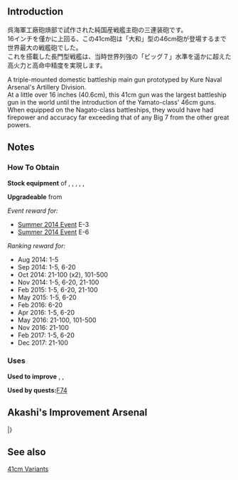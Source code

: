 {{Template:Equipmentinfo
|name = Prototype 41cm Triple Gun Mount
|id = 105 
|japanesename = 試製41cm三連装砲 
|icon = 
|type = 
|effect = {{Firepower}}+22 {{AA}}+5 {{Hit}}+2 {{Range}} Long 
|scrap = {{Ammo}}14 {{Steel}}22 
|image = <gallery type="slideshow" widths="360px" position="center" hideaddbutton="true">
Equipment105-1.png
Equipment105-2.png
Equipment105-3.png
Equipment105-4.png
</gallery>
| DD=
| LC=
| CL=
| CLT=
| CA=
| CAV=
| BB=lime
| BBV=lime
| FASTBB=lime
| AV=
| CVL=
| CV=
| SS=
| SSV=
}}

==Introduction==
呉海軍工廠砲熕部で試作された純国産戦艦主砲の三連装砲です。<br>16インチを僅かに上回る、この41cm砲は「大和」型の46cm砲が登場するまで世界最大の戦艦砲でした。<br>これを搭載した長門型戦艦は、当時世界列強の「ビッグ７」水準を遥かに超えた高火力と高命中精度を実現します。

A triple-mounted domestic battleship main gun prototyped by Kure Naval Arsenal's Artillery Division.<br>
At a little over 16 inches (40.6cm), this 41cm gun was the largest battleship gun in the world until the introduction of the Yamato-class' 46cm guns.<br>
When equipped on the Nagato-class battleships, they would have had firepower and accuracy far exceeding that of any Big 7 from the other great powers.

==Notes==
<div class="mw-collapsible"><h3>How To Obtain</h3>
<div class="mw-collapsible-content">
'''Stock equipment''' of {{Ship/Link|Fusou Kai Ni}}, {{Ship/Link|Hyuuga Kai Ni}}, {{Ship/Link|Ise Kai Ni}}, {{Ship/Link|Mutsu Kai Ni}}, {{Ship/Link|Nagato Kai Ni}}, {{Ship/Link|Yamashiro Kai Ni}}

'''Upgradeable''' from {{Equipment/Link|41cm Twin Gun Mount}}

''Event reward for:''
* [[Summer 2014 Event]] E-3
* [[Summer 2014 Event]] E-6

''Ranking reward for:''
* Aug 2014: 1-5
* Sep 2014: 1-5, 6-20
* Oct 2014: 21-100 (x2), 101-500
* Nov 2014: 1-5, 6-20, 21-100
* Feb 2015: 1-5, 6-20, 21-100
* May 2015: 1-5, 6-20
* Feb 2016: 6-20
* Apr 2016: 1-5, 6-20
* May 2016: 21-100, 101-500
* Nov 2016: 21-100
* Feb 2017: 1-5, 6-20
* Dec 2017: 21-100

</div></div>

<div class="mw-collapsible"><h3>Uses</h3>
<div class="mw-collapsible-content">
'''Used to improve''' {{Equipment/Link|41cm Triple Gun Mount Kai}}, {{Equipment/Link|41cm Triple Gun Mount Kai Ni}}, {{Equipment/Link|41cm Twin Gun Mount Kai Ni}}

'''Used by quests: '''[[Quests#F74|F74]]

</div></div>

==Akashi's Improvement Arsenal==
{{AkashiWorkshop}}
{{AkashiWorkshopLine
|Name=Prototype 41cm Triple Gun Mount
|ItemType=RedGunHeavy
|Fuel=40
|Ammo=440
|Steel=620
|Baux=40
|Mats0-5=5/7
|Mats6-9=8/10
|Mats10=15/30
|Screws0-5=4/6
|Screws6-9=5/8
|Screws10=12/16
|EquipConsume0-5=2x{{RedGunHeavy|41cm Twin Gun Mount}}
|EquipConsume6-9=3x{{RedGunHeavy|41cm Twin Gun Mount}}
|EquipConsume10=2x{{RedGunHeavy|46cm Triple Gun Mount}}<br>2x{{GunMat}}
|Sun=N
|Mon=N
|Tue=M1<br>M2
|Wed=N<br>M1
|Thu=N
|Fri=M1<br>M2
|Sat=M1<br>M2
|2ndShip=[[Nagato#First Upgrade|Nagato Kai]]<br>[[Mutsu#First Upgrade|Mutsu Kai]]<br>[[Mutsu#Second Upgrade|Mutsu Kai Ni]]
|Notes=Upgrades to [[41cm Triple Gun Mount Kai]].
}}
|}

==See also==
{{Equipmentlist}}
[[Category:41cm Variants|41cm Variants]]